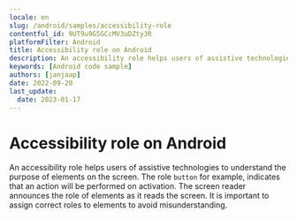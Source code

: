 ```yaml
---
locale: en
slug: /android/samples/accessibility-role
contentful_id: 9UT9u9G5GCcMV3uDZty3R
platformFilter: Android
title: Accessibility role on Android
description: An accessibility role helps users of assistive technologies to understand the purpose of elements on the screen.
keywords: [Android code sample]
authors: [janjaap]
date: 2022-09-20
last_update:
  date: 2023-01-17
---
```


# Accessibility role on Android

An accessibility role helps users of assistive technologies to understand the purpose of elements on the screen. The role `button` for example, indicates that an action will be performed on activation. The screen reader announces the role of elements as it reads the screen. It is important to assign correct roles to elements to avoid misunderstanding.

<CodeSample id="accessibility-role" locale="en" platform="android"/>
